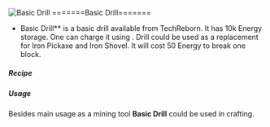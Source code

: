 ![Basic Drill](/mods/techreborn/basic_drill.png)
=======Basic Drill=======


- Basic Drill** is a basic drill available from TechReborn. It
        has 10k Energy storage. One can charge it using
        <Mcitem id="techreborn:battery_box"/>. Drill
        could be used as a replacement for Iron Pickaxe and Iron Shovel.
        It will cost 50 Energy to break one block.

##### Recipe

<Recipe recipe=" input air techreborn:refined_iron_ingot air input
techreborn:refined_iron_ingot techreborn:electronic_circuit
techreborn:refined_iron_ingot input techreborn:refined_iron_ingot
techreborn:red_cell_battery techreborn:refined_iron_ingot output
techreborn:basic_drill "/>

##### Usage

Besides main usage as a mining tool **Basic Drill** could be used in
crafting. <Recipe recipe=" input air minecraft:diamond air input
minecraft:diamond techreborn:advanced_circuit minecraft:diamond input
techreborn:titanium_ingot techreborn:basic_drill
techreborn:titanium_ingot output techreborn:advanced_drill
"/>

